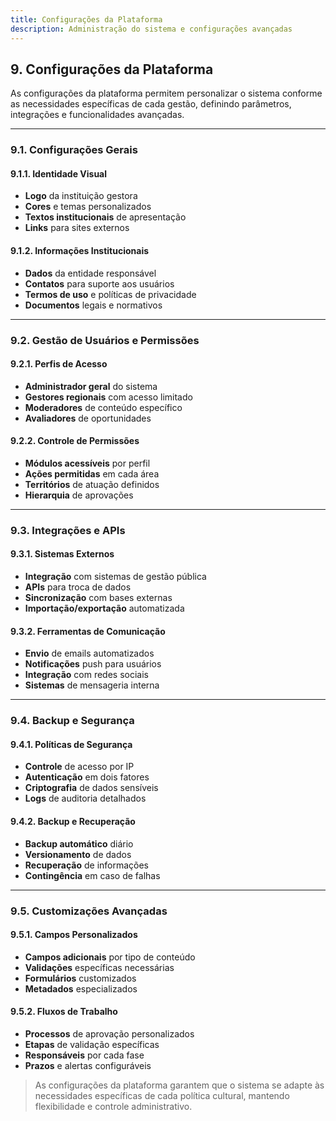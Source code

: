 ```yaml
---
title: Configurações da Plataforma
description: Administração do sistema e configurações avançadas
---
```


## 9. Configurações da Plataforma

As configurações da plataforma permitem personalizar o sistema conforme as necessidades específicas de cada gestão, definindo parâmetros, integrações e funcionalidades avançadas.

---

### 9.1. Configurações Gerais

#### 9.1.1. Identidade Visual
- **Logo** da instituição gestora
- **Cores** e temas personalizados
- **Textos institucionais** de apresentação
- **Links** para sites externos

#### 9.1.2. Informações Institucionais
- **Dados** da entidade responsável
- **Contatos** para suporte aos usuários
- **Termos de uso** e políticas de privacidade
- **Documentos** legais e normativos

---

### 9.2. Gestão de Usuários e Permissões

#### 9.2.1. Perfis de Acesso
- **Administrador geral** do sistema
- **Gestores regionais** com acesso limitado
- **Moderadores** de conteúdo específico
- **Avaliadores** de oportunidades

#### 9.2.2. Controle de Permissões
- **Módulos acessíveis** por perfil
- **Ações permitidas** em cada área
- **Territórios** de atuação definidos
- **Hierarquia** de aprovações

---

### 9.3. Integrações e APIs

#### 9.3.1. Sistemas Externos
- **Integração** com sistemas de gestão pública
- **APIs** para troca de dados
- **Sincronização** com bases externas
- **Importação/exportação** automatizada

#### 9.3.2. Ferramentas de Comunicação
- **Envio** de emails automatizados
- **Notificações** push para usuários
- **Integração** com redes sociais
- **Sistemas** de mensageria interna

---

### 9.4. Backup e Segurança

#### 9.4.1. Políticas de Segurança
- **Controle** de acesso por IP
- **Autenticação** em dois fatores
- **Criptografia** de dados sensíveis
- **Logs** de auditoria detalhados

#### 9.4.2. Backup e Recuperação
- **Backup automático** diário
- **Versionamento** de dados
- **Recuperação** de informações
- **Contingência** em caso de falhas

---

### 9.5. Customizações Avançadas

#### 9.5.1. Campos Personalizados
- **Campos adicionais** por tipo de conteúdo
- **Validações** específicas necessárias
- **Formulários** customizados
- **Metadados** especializados

#### 9.5.2. Fluxos de Trabalho
- **Processos** de aprovação personalizados
- **Etapas** de validação específicas
- **Responsáveis** por cada fase
- **Prazos** e alertas configuráveis

> As configurações da plataforma garantem que o sistema se adapte às necessidades específicas de cada política cultural, mantendo flexibilidade e controle administrativo.
